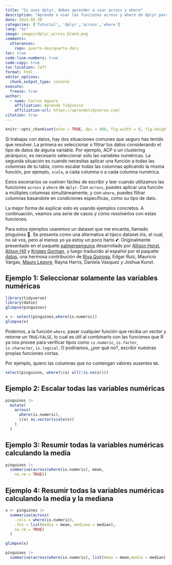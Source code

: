 ```yaml
---
title: "Si usas dplyr, debes aprender a usar across y where"
description: "Aprende a usar las funciones across y where de dplyr para realizar operaciones en múltiples columnas de manera eficiente. Estas herramientas mejoran la manipulación y el procesamiento de datos en R."
date: 2024-05-30
categories: ['Tutorial', 'dplyr','across','where']
lang: "es"
image: images/dplyr_across_blank.png
comments:
  utterances:
    repo: quarto-dev/quarto-docs
toc: true
code-line-numbers: true
code-copy: true
toc-location: left
format: html
editor_options: 
  chunk_output_type: console
execute: 
  freeze: true
author:
  - name: Carlos Aguero
    affiliation: Aprende Tidyverse
    affiliation-url: https://aprendetidyverse.com/
citation: true
---
```


```r
knitr::opts_chunk$set(echo = TRUE, dpi = 400, fig.width = 8, fig.height = 6)
```

Si trabajas con datos, hay dos situaciones comunes que seguro has tenido que resolver. La primera es seleccionar o filtrar tus datos considerando el tipo de datos de alguna variable. Por ejemplo, ACP o un clustering jerárquico, es necesario seleccionar solo las variables numéricas. La segunda situación es cuando necesitas aplicar una función a todas las columnas de tu tabla, como escalar todas las columnas aplicando la misma función, por ejemplo, `scale`, a cada columna o a cada columna numérica.

Estos escenarios se vuelven fáciles de escribir y leer cuando utilizamos las funciones `across` y `where` de `dplyr`. Con `across`, puedes aplicar una función a múltiples columnas simultáneamente, y con `where`, puedes filtrar columnas basándote en condiciones específicas, como su tipo de dato.

La mejor forma de explicar esto es usando ejemplos concretos. A continuación, veamos una serie de casos y cómo resolverlos con estas funciones.

Para estos ejemplos usaremos un dataset que me encanta, llamado pinguinos 🐧. Se presenta como una alternativa al típico dataset iris, el cual, no sé vos, pero al menos yo ya estoy un poco harto 💕. Originalmente presentado en el paquete [palmerpenguins](https://allisonhorst.github.io/palmerpenguins/) desarrollado por [Allison Horst](https://orcid.org/0000-0002-6047-5564), [Alison Hill](https://orcid.org/0000-0002-8082-1890) y [Kristen Gorman](https://orcid.org/0000-0002-0258-9264), y luego traducido al español por el paquete [datos](https://cran.r-project.org/web/packages/datos/index.html), una hermosa contribución de [Riva Quiroga](https://orcid.org/0000-0002-1147-4135), Edgar Ruiz, Mauricio Vargas, [Mauro Lepore](https://orcid.org/0000-0002-1986-7988), Rayna Harris, Daniela Vasquez y Joshua Kunst.

## Ejemplo 1: Seleccionar solamente las variables numéricas


```r
library(tidyverse)
library(datos)
glimpse(pinguinos)
```

```r
x <- select(pinguinos,where(is.numeric))
glimpse(x)
```

Podemos, a la función `where`, pasar cualquier función que reciba un vector y retorne un `TRUE/FALSE`, lo cual es útil al combinarlo con las funciones que R ya nos provee para verificar tipos como `is.numeric`, `is.factor`, `is.character`, `is.logical`. O podríamos, ¿por qué no?, escribir nuestras propias funciones cortas.

Por ejemplo, quiero las columnas que no contengan valores ausentes `NA`.

```r
select(pinguinos, where(\(x) all(!is.na(x))))
```


## Ejemplo 2: Escalar todas las variables numéricas

```r
pinguinos |> 
  mutate(
    across(
      where(is.numeric),
      \(x) as.vector(scale(x))
    )
  )
```

## Ejemplo 3: Resumir todas la variables numéricas calculando la media

```r
pinguinos |> 
  summarise(across(where(is.numeric), mean,
    na.rm = TRUE))
```

## Ejemplo 4: Resumir todas la variables numéricas calculando la media y la mediana

```r
x <- pinguinos |> 
  summarise(across(
    .cols = where(is.numeric),
    .fns = list(media = mean, mediana = median),
    na.rm = TRUE)
  )

glimpse(x)
```


```r
pinguinos |> 
  summarise(across(where(is.numeric), list(mean = mean,media = median), .names = "{col}_{fn}"))
```